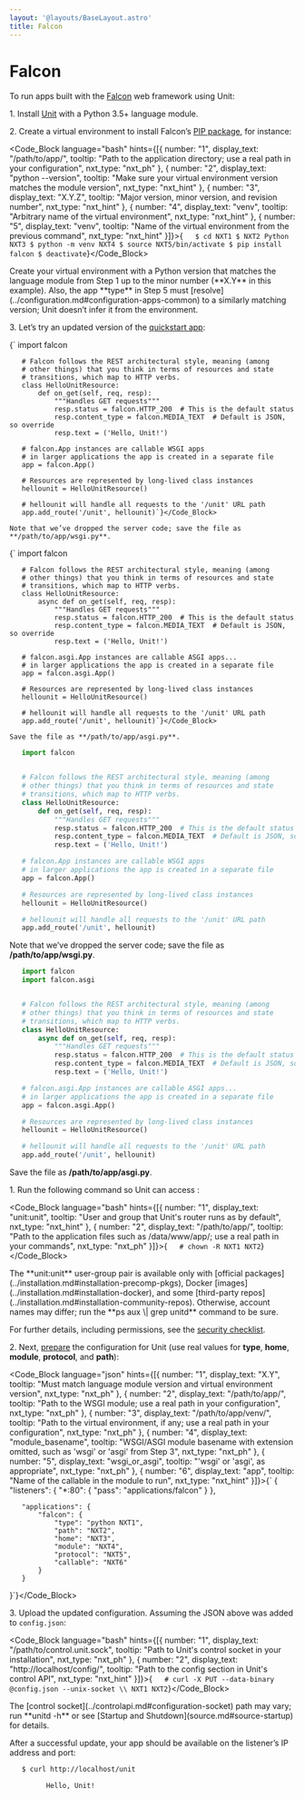 ```yaml
---
layout: '@layouts/BaseLayout.astro'
title: Falcon
---
```

# Falcon

To run apps built with the [Falcon](https://falcon.readthedocs.io/en/stable/) web framework using Unit:

1\. Install [Unit](../installation.md#installation-precomp-pkgs) with a Python 3.5+ language module.

2\. Create a virtual environment to install Falcon’s [PIP package](https://falcon.readthedocs.io/en/stable/user/install.html), for instance:

<Code_Block language="bash" hints={[{ number: "1", display_text: "/path/to/app/", tooltip: "Path to the application directory; use a real path in your configuration", nxt_type: "nxt_ph" }, { number: "2", display_text: "python --version", tooltip: "Make sure your virtual environment version matches the module version", nxt_type: "nxt_hint" }, { number: "3", display_text: "X.Y.Z", tooltip: "Major version, minor version, and revision number", nxt_type: "nxt_hint" }, { number: "4", display_text: "venv", tooltip: "Arbitrary name of the virtual environment", nxt_type: "nxt_hint" }, { number: "5", display_text: "venv", tooltip: "Name of the virtual environment from the previous command", nxt_type: "nxt_hint" }]}>{`   $ cd NXT1
   $ NXT2
         Python NXT3
   $ python -m venv NXT4
   $ source NXT5/bin/activate
   $ pip install falcon
   $ deactivate`}</Code_Block>

<Note type="warning">
Create your virtual environment with a Python version that matches the language module from Step 1 up to the minor number (**X.Y** in this example). Also, the app **type** in Step 5 must [resolve](../configuration.md#configuration-apps-common) to a similarly matching version; Unit doesn’t infer it from the environment.
</Note>

3\. Let’s try an updated version of the [quickstart app](https://falcon.readthedocs.io/en/stable/user/quickstart.html):

<Tabs label="WSGI/ASGI">
  <Tab name="WSGI">
    <Code_Block language="python" hints={[]}>{`   import falcon


       # Falcon follows the REST architectural style, meaning (among
       # other things) that you think in terms of resources and state
       # transitions, which map to HTTP verbs.
       class HelloUnitResource:
           def on_get(self, req, resp):
               """Handles GET requests"""
               resp.status = falcon.HTTP_200  # This is the default status
               resp.content_type = falcon.MEDIA_TEXT  # Default is JSON, so override
               resp.text = ('Hello, Unit!')

       # falcon.App instances are callable WSGI apps
       # in larger applications the app is created in a separate file
       app = falcon.App()

       # Resources are represented by long-lived class instances
       hellounit = HelloUnitResource()

       # hellounit will handle all requests to the '/unit' URL path
       app.add_route('/unit', hellounit)`}</Code_Block>

    Note that we’ve dropped the server code; save the file as **/path/to/app/wsgi.py**.
  </Tab>
  <Tab name="ASGI">
    <Code_Block language="python" hints={[]}>{`   import falcon


       # Falcon follows the REST architectural style, meaning (among
       # other things) that you think in terms of resources and state
       # transitions, which map to HTTP verbs.
       class HelloUnitResource:
           async def on_get(self, req, resp):
               """Handles GET requests"""
               resp.status = falcon.HTTP_200  # This is the default status
               resp.content_type = falcon.MEDIA_TEXT  # Default is JSON, so override
               resp.text = ('Hello, Unit!')

       # falcon.asgi.App instances are callable ASGI apps...
       # in larger applications the app is created in a separate file
       app = falcon.asgi.App()

       # Resources are represented by long-lived class instances
       hellounit = HelloUnitResource()

       # hellounit will handle all requests to the '/unit' URL path
       app.add_route('/unit', hellounit)`}</Code_Block>

    Save the file as **/path/to/app/asgi.py**.
  </Tab>
</Tabs>

```python
   import falcon


   # Falcon follows the REST architectural style, meaning (among
   # other things) that you think in terms of resources and state
   # transitions, which map to HTTP verbs.
   class HelloUnitResource:
       def on_get(self, req, resp):
           """Handles GET requests"""
           resp.status = falcon.HTTP_200  # This is the default status
           resp.content_type = falcon.MEDIA_TEXT  # Default is JSON, so override
           resp.text = ('Hello, Unit!')

   # falcon.App instances are callable WSGI apps
   # in larger applications the app is created in a separate file
   app = falcon.App()

   # Resources are represented by long-lived class instances
   hellounit = HelloUnitResource()

   # hellounit will handle all requests to the '/unit' URL path
   app.add_route('/unit', hellounit)
```

Note that we’ve dropped the server code; save the file as **/path/to/app/wsgi.py**.

```python
   import falcon
   import falcon.asgi


   # Falcon follows the REST architectural style, meaning (among
   # other things) that you think in terms of resources and state
   # transitions, which map to HTTP verbs.
   class HelloUnitResource:
       async def on_get(self, req, resp):
           """Handles GET requests"""
           resp.status = falcon.HTTP_200  # This is the default status
           resp.content_type = falcon.MEDIA_TEXT  # Default is JSON, so override
           resp.text = ('Hello, Unit!')

   # falcon.asgi.App instances are callable ASGI apps...
   # in larger applications the app is created in a separate file
   app = falcon.asgi.App()

   # Resources are represented by long-lived class instances
   hellounit = HelloUnitResource()

   # hellounit will handle all requests to the '/unit' URL path
   app.add_route('/unit', hellounit)
```

Save the file as **/path/to/app/asgi.py**.

1\. Run the following command so Unit can access :

<Code_Block language="bash" hints={[{ number: "1", display_text: "unit:unit", tooltip: "User and group that Unit's router runs as by default", nxt_type: "nxt_hint" }, { number: "2", display_text: "/path/to/app/", tooltip: "Path to the application files such as /data/www/app/; use a real path in your commands", nxt_type: "nxt_ph" }]}>{`   # chown -R NXT1 NXT2`}</Code_Block>

<Note type="note">
The **unit:unit** user-group pair is available only with [official packages](../installation.md#installation-precomp-pkgs), Docker [images](../installation.md#installation-docker), and some [third-party repos](../installation.md#installation-community-repos). Otherwise, account names may differ; run the **ps aux \| grep unitd** command to be sure.
</Note>

For further details, including permissions, see the [security checklist](security.md#security-apps).

2\. Next, [prepare](../configuration.md#configuration-python) the configuration for Unit (use real values for **type**, **home**, **module**, **protocol**, and **path**):

<Code_Block language="json" hints={[{ number: "1", display_text: "X.Y", tooltip: "Must match language module version and virtual environment version", nxt_type: "nxt_ph" }, { number: "2", display_text: "/path/to/app/", tooltip: "Path to the WSGI module; use a real path in your configuration", nxt_type: "nxt_ph" }, { number: "3", display_text: "/path/to/app/venv/", tooltip: "Path to the virtual environment, if any; use a real path in your configuration", nxt_type: "nxt_ph" }, { number: "4", display_text: "module_basename", tooltip: "WSGI/ASGI module basename with extension omitted, such as 'wsgi' or 'asgi' from Step 3", nxt_type: "nxt_ph" }, { number: "5", display_text: "wsgi_or_asgi", tooltip: "'wsgi' or 'asgi', as appropriate", nxt_type: "nxt_ph" }, { number: "6", display_text: "app", tooltip: "Name of the callable in the module to run", nxt_type: "nxt_hint" }]}>{`   {
       "listeners": {
           "*:80": {
               "pass": "applications/falcon"
           }
       },

       "applications": {
           "falcon": {
               "type": "python NXT1",
               "path": "NXT2",
               "home": "NXT3",
               "module": "NXT4",
               "protocol": "NXT5",
               "callable": "NXT6"
           }
       }
   }`}</Code_Block>

3\. Upload the updated configuration.  Assuming the JSON above was added to `config.json`:

<Code_Block language="bash" hints={[{ number: "1", display_text: "/path/to/control.unit.sock", tooltip: "Path to Unit's control socket in your installation", nxt_type: "nxt_ph" }, { number: "2", display_text: "http://localhost/config/", tooltip: "Path to the config section in Unit's control API", nxt_type: "nxt_hint" }]}>{`   # curl -X PUT --data-binary @config.json --unix-socket \\
          NXT1 NXT2`}</Code_Block>

<Note type="note">
The [control socket](../controlapi.md#configuration-socket) path may vary; run **unitd -h** or see [Startup and Shutdown](source.md#source-startup) for details.
</Note>

After a successful update, your app should be available on the listener’s IP address and port:

```bash
   $ curl http://localhost/unit

         Hello, Unit!
```